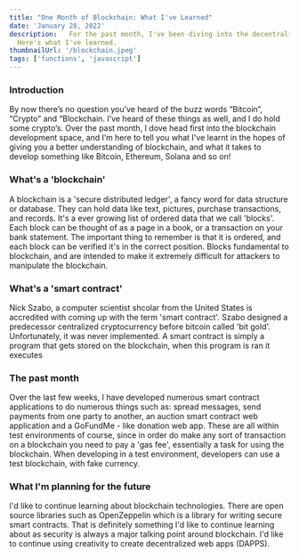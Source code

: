 ```yaml
---
title: "One Month of Blockchain: What I've Learned"
date: 'January 28, 2022'
description:   For the past month, I've been diving into the decentralized world of blockchain technologies. 
  Here's what I've learned.
thumbnailUrl: '/blockchain.jpeg'
tags: ['functions', 'javascript']
---
```


### Introduction
By now there’s no question you’ve heard of the buzz words “Bitcoin”, “Crypto” and “Blockchain. 
I’ve heard of these things as well, and I do hold some crypto’s. Over the past month,
 I dove head first into the blockchain development space, and I’m here to tell you what 
 I've learnt in the hopes of giving you a better understanding of blockchain, and what it
  takes to develop something like Bitcoin, Ethereum, Solana and so on!

### What's a 'blockchain'
A blockchain is a 'secure distributed ledger', a fancy word for data structure or database. They can hold data like text, pictures, purchase transactions, and records. It's a ever growing list of
ordered data that we call 'blocks'. Each block can be thought of as a page in a book, or a transaction on your bank statement. The important thing to remember
is that it is ordered, and each block can be verified it's in the correct position.
Blocks fundamental to blockchain, and are intended to make it extremely difficult for attackers to manipulate the blockchain.

### What's a 'smart contract'
Nick Szabo, a computer scientist shcolar from the United States is accredited with coming up with the term 'smart contract'. Szabo designed
a predecessor centralized cryptocurrency before bitcoin called 'bit gold'. Unfortunately, it was never implemented. 
A smart contract is simply a program that gets stored on the blockchain, when this program is ran it executes

### The past month
Over the last few weeks, I have developed numerous smart contract applications to do numerous things such as: spread messages,
send payments from one party to another, an auction smart contract web application and a GoFundMe - like donation web app. These are all within test environments of course,
since in order do make any sort of transaction on a blockchain you need to pay a 'gas fee', essentially a task for using the blockchain. When developing in a test 
environment, developers can use a test blockchain, with fake currency.

### What I'm planning for the future
I'd like to continue learning about blockchain technologies. There are open source libraries such as OpenZeppelin which is a library for writing
secure smart contracts. That is definitely something I'd like to continue learning about as security is always a major talking point around
blockchain. I'd like to continue using creativity to create decentralized web apps (DAPPS).